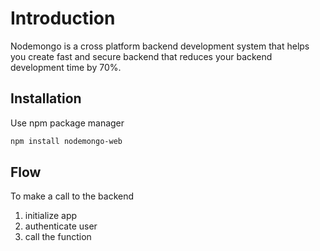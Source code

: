 # Introduction

Nodemongo is a cross platform backend development system that helps you create fast and secure backend that reduces your backend development time by 70%.

## Installation

Use npm package manager
```bash
npm install nodemongo-web
```


## Flow

To make a call to the backend 
1. initialize app
2. authenticate user
3. call the function